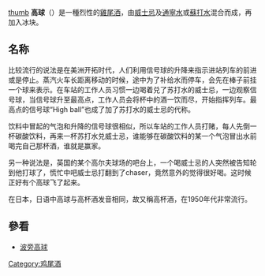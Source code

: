 [[file:HiBall-1.jpg|thumb]]
'''高球'''（{{lang-en|Highball}}）是一種烈性的[[雞尾酒|雞尾酒]]，由[[威士忌|威士忌]]及[[通寧水|通寧水]]或[[蘇打水|蘇打水]]混合而成，再加入冰块。

==名称==
比较流行的说法是在美洲开拓时代，人们利用信号球的升降来指示进站列车的前进或是停止。蒸汽火车长距离移动的时候，途中为了补给水而停车，会先在棒子前挂一个球来表示。在车站的工作人员习惯一边喝着兑了苏打水的威士忌，一边观察信号球，当信号球升至最高点，工作人员会将杯中的酒一饮而尽，开始指挥列车。最高点的信号球“High ball”也成了加了苏打水的威士忌的代称。

饮料中冒起的气泡和升降的信号球很相似，所以车站的工作人员打赌，每人先倒一杯碳酸饮料，再来一杯苏打水兑威士忌，谁能够在碳酸饮料的某一个气泡冒出水前喝完自己那杯酒，谁就是赢家。

另一种说法是，英国的某个高尔夫球场的吧台上，一个喝威士忌的人突然被告知轮到他打球了，慌忙中吧威士忌打翻到了chaser，竟然意外的觉得很好喝。这时候正好有个高球飞了起来。

在日本，日语中高球与高杯酒发音相同，故又稱高杯酒，在1950年代非常流行。

==參看==
* [[波旁高球|波旁高球]]

{{Drink-stub}}

[[Category:鸡尾酒|Category:鸡尾酒]]